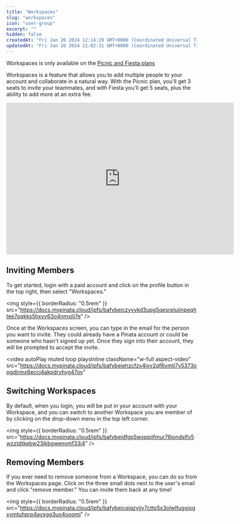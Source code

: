 ```yaml
---
title: "Workspaces"
slug: "workspaces"
icon: "user-group"
excerpt: ""
hidden: false
createdAt: "Fri Jan 26 2024 12:14:29 GMT+0000 (Coordinated Universal Time)"
updatedAt: "Fri Jan 26 2024 22:02:31 GMT+0000 (Coordinated Universal Time)"
---
```

<Note>Workspaces is only available on the [Picnic and Fiesta plans](https://pinata.cloud/pricing)</Note>

Workspaces is a feature that allows you to add multiple people to your account and collaborate in a natural way. With the Picnic plan, you'll get 3 seats to invite your teammates, and with Fiesta you'll get 5 seats, plus the ability to add more at an extra fee.

<iframe
  width="600"
  height="400"
  src="https://www.youtube.com/embed/xnyTtCaD-y0?si=nEv94OAftTR42_B5"
  title="YouTube video player"
  frameBorder="0"
  allow="accelerometer; autoplay; clipboard-write; encrypted-media; gyroscope; picture-in-picture"
  allowFullScreen
  style={{ width: '100%', borderRadius: '0.5rem' }}
></iframe>

## Inviting Members

To get started, login with a paid account and click on the profile button in the top right, then select "Workspaces."

<img
  style={{ borderRadius: "0.5rem" }}
  src="https://docs.mypinata.cloud/ipfs/bafybeiczyvykd3upg5qesrpluiinpeqhtee7oqkks5hxyy63o4nmxjlj7e"
/>

Once at the Workspaces screen, you can type in the email for the person you want to invite. They could already have a Pinata account or could be someone who hasn't signed up yet. Once they sign into their account, they will be prompted to accept the invite.

<video
  autoPlay
  muted
  loop
  playsInline
  className="w-full aspect-video"
  src="https://docs.mypinata.cloud/ipfs/bafybeiehzcfzx4iyy2qf6vmti7y5373opgdjrmx6eccj4akpdryhyg47oy"
></video>


## Switching Workspaces

By default, when you login, you will be put in your account with your Workspace, and you can switch to another Workspace you are member of by clicking on the drop-down menu in the top left corner.

<img
  style={{ borderRadius: "0.5rem" }}
  src="https://docs.mypinata.cloud/ipfs/bafybeidfgp5wxppiifmur76jondslfy5wzztdtkebw23jkbgwenvmf33i4"
/>

## Removing Members

If you ever need to remove someone from a Workspace, you can do so from the Workspaces page. Click on the three small dots next to the user's email and click "remove member." You can invite them back at any time!

<img
  style={{ borderRadius: "0.5rem" }}
  src="https://docs.mypinata.cloud/ipfs/bafybeicqiqzyjjy7cttp5x3olwlfugxiogxymtuhprp4aysgg3uo4ooqmi"
/>
